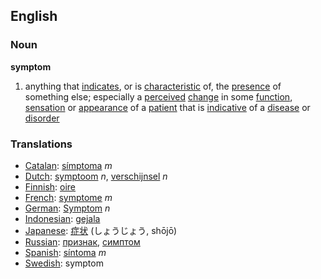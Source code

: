 ==English==
===Noun===
'''symptom'''
# anything that [[indicate]]s, or is [[characteristic]] of,  the [[presence]] of something else; especially a [[perceived]] [[change]] in some [[function]], [[sensation]] or [[appearance]] of a [[patient]] that is [[indicative]] of a [[disease]] or [[disorder]]

===Translations===
*[[Catalan]]: [[símptoma]] ''m''
*[[Dutch]]: [[symptoom]] ''n'', [[verschijnsel]] ''n''
*[[Finnish]]: [[oire]]
*[[French]]: [[symptome]] ''m''
*[[German]]: [[Symptom]] ''n''
*[[Indonesian]]: [[gejala]]
*[[Japanese]]: [[症状]] (しょうじょう, shōjō)
*[[Russian]]: [[признак]], [[симптом]]
*[[Spanish]]: [[síntoma]] ''m''
*[[Swedish]]: symptom